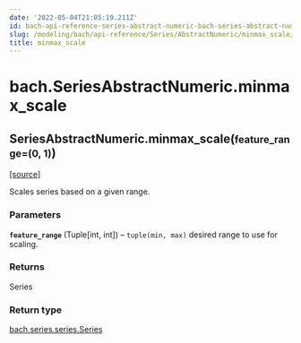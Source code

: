```yaml
---
date: '2022-05-04T21:05:19.211Z'
id: bach-api-reference-series-abstract-numeric-bach-series-abstract-numeric-minmax-scale
slug: /modeling/bach/api-reference/Series/AbstractNumeric/minmax_scale/
title: minmax_scale
---
```


# bach.SeriesAbstractNumeric.minmax_scale

<div className="method">

<h2 className="signature-method"><span className="additional-name">SeriesAbstractNumeric.</span><span className="name">minmax_scale(</span><small className="parameter-list"><span className="parameter" id="feature_range">feature_range=(0, 1)</span></small>)</h2>


&#8203;<span className="view-source">[[source]](https://github.com/objectiv/objectiv-analytics/blob/main/bach/bach/series/series_numeric.py)</span>

<div className="content">

Scales series based on a given range.


### Parameters

**`feature_range`** (Tuple[int, int]) – `tuple(min, max)` desired range to use for scaling.



### Returns

Series



### Return type

[bach.series.series.Series](/modeling/bach/api-reference/Series/index.mdx)



</div>


</div>
